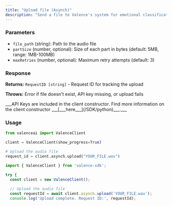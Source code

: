 ```yaml
---
title: "Upload file (Asynch)"
description: "Send a file to Valence's system for emotional classification."
---
```


### Parameters

- `file_path` (string): Path to the audio file
- `partSize` (number, optional): Size of each part in bytes (default: 5MB, range: 1MB-100MB)
- `maxRetries` (number, optional): Maximum retry attempts (default: 3)

### Response

**Returns:** `RequestID [string]` - Request ID for tracking the upload

**Throws:** Error if file doesn't exist, API key missing, or upload fails

<Info>
  ___API Keys are included in the client constructor. Find more information on the client constructor ___[___here___](/SDK/python)___.___
</Info>

### Usage

<CodeGroup>

```python Python
from valenceai import ValenceClient

client = ValenceClient(show_progress=True)

# Upload the audio file
request_id = client.asynch.upload("YOUR_FILE.wav")
```


```javascript Javascript
import { ValenceClient } from 'valence-sdk';

try {
  const client = new ValenceClient();
  
  // Upload the audio file
  const requestId = await client.asynch.upload('YOUR_FILE.wav');
  console.log('Upload complete. Request ID:', requestId);
```

</CodeGroup>